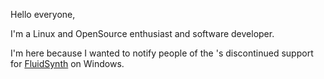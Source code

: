 Hello everyone,

I'm a Linux and OpenSource enthusiast and software developer.

I'm here because I wanted to notify people of the {{VLC}}'s discontinued support for [[wikipedia:FluidSynth|FluidSynth]] on Windows.